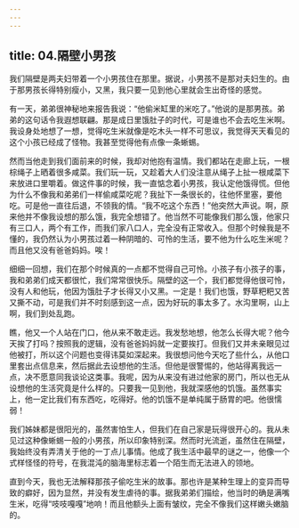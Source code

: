 ```yaml
---
---
---
```

title: 04.隔壁小男孩
---




我们隔壁是两夫妇带着一个小男孩住在那里。据说，小男孩不是那对夫妇生的。由于那男孩长得特别瘦小，又黑，我只要一见到他心里就会生出奇怪的感觉。

有一天，弟弟很神秘地来报告我说：“他偷米缸里的米吃了。”他说的是那男孩。弟弟的这句话令我遐想联翩。那是成日里饿肚子的时代，可是谁也不会去吃生米啊。我设身处地想了一想，觉得吃生米就像是吃木头一样不可思议，我觉得天天看见的这个小孩已经成了怪物。我甚至觉得他有点像一条蜥蜴。

然而当他走到我们面前来的时候，我却对他抱有温情。我们都站在走廊上玩，一根棕绳子上晒着很多咸菜。我们玩一玩，又趁着大人们没注意从绳子上扯一根咸菜下来放进口里嚼着。做这件事的时候，我一直惦念着小男孩，我认定他饿得慌。但他为什么不像我和弟弟们一样偷咸菜吃呢？我扯下一条很长的，往他怀里塞，要他吃。可是他一直往后退，不领我的情。“我不吃这个东西！”他突然大声说。啊，原来他并不像我设想的那么饿，我完全想错了。他当然不可能像我们那么饿，他家只有三口人，两个有工作，而我们家八口人，完全没有正常收入。但那个时候我是不懂的，我仍然认为小男孩过着一种阴暗的、可怜的生活，要不他为什么吃生米呢？而且他又没有爸爸妈妈。唉！

细细一回想，我们在那个时候真的一点都不觉得自己可怜。小孩子有小孩子的事，我和弟弟们成天都很忙，我们常常很快乐。隔壁的这一个，我们都觉得他很可怜，没有人和他玩，他因为饿肚子才长得又小又黑。一定是！我们也饿，野草粑粑又苦又撕不动，可是我们并不时刻感到这一点，因为好玩的事太多了。水沟里啊，山上啊，我们到处乱跑。

瞧，他又一个人站在门口，他从来不敢走远。我发愁地想，他怎么长得大呢？他今天挨了打吗？按照我的逻辑，没有爸爸妈妈就一定要挨打。但我们又并未亲眼见过他被打，所以这个问题也变得讳莫如深起来。我很想问他今天吃了些什么，从他口里套出点信息来，然后据此去设想他的生活。但他是很警惕的，他站得离我远一点，决不愿意同我谈论这类事。我呢，因为从来没有进过他家的房门，所以也无从设想他的生活究竟是什么样的。只要我一见到他，我就深感他的饥饿。虽然事实上，他一定比我们有东西吃，吃得好。他的饥饿不是单纯属于肠胃的吧。他很懦弱！

我们姊妹都是很阳光的，虽然害怕生人，但我们在自己家是玩得很开心的。我从未见过这种像蜥蜴一般的小男孩，所以印象特别深。然而时光流逝，虽然住在隔壁，我始终没有弄清关于他的一丁点儿事情。他成了我生活中最早的谜之一，他像一个式样怪怪的符号，在我混沌的脑海里标志着一个陌生而无法进入的领地。

直到今天，我也无法解释那孩子偷吃生米的故事。那也许是某种生理上的变异而导致的癖好，因为显然，并没有发生虐待的事。据我弟弟们描绘，他当时的确是满嘴生米，吃得“吱吱嘎嘎”地响！而且他额头上面有皱纹，完全不像我们这样嫩头嫩脑的。